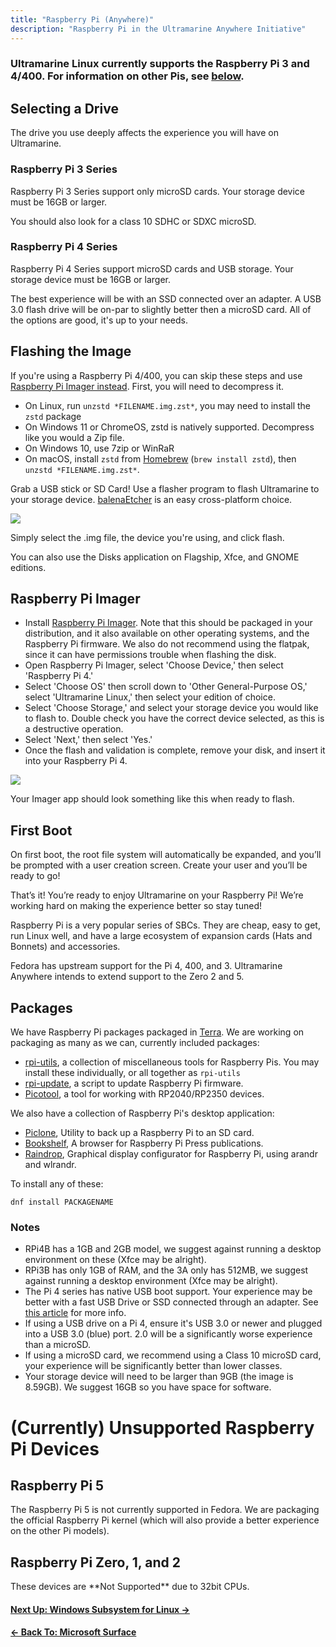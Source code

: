 ```yaml
---
title: "Raspberry Pi (Anywhere)"
description: "Raspberry Pi in the Ultramarine Anywhere Initiative"
---
```



### Ultramarine Linux currently supports the Raspberry Pi 3 and 4/400. For information on other Pis, see [below](/en/anywhere/rpi#raspberry-pi-5).

## Selecting a Drive

The drive you use deeply affects the experience you will have on Ultramarine.

### Raspberry Pi 3 Series

Raspberry Pi 3 Series support only microSD cards. Your storage device must be 16GB or larger.

You should also look for a class 10 SDHC or SDXC microSD.

### Raspberry Pi 4 Series

Raspberry Pi 4 Series support microSD cards and USB storage. Your storage device must be 16GB or larger.

The best experience will be with an SSD connected over an adapter. A USB 3.0 flash drive will be on-par to slightly better then a microSD card. All of the options are good, it's up to your needs.

## Flashing the Image

If you're using a Raspberry Pi 4/400, you can skip these steps and use
[Raspberry Pi Imager instead](/en/anywhere/rpi#raspberry-pi-imager).
First, you will need to decompress it.

- On Linux, run `unzstd *FILENAME.img.zst*`, you may need to install the `zstd` package
- On Windows 11 or ChromeOS, zstd is natively supported. Decompress like you would a Zip file.
- On Windows 10, use 7zip or WinRaR
- On macOS, install `zstd` from [Homebrew](https://brew.sh/) (`brew install zstd`), then `unzstd *FILENAME.img.zst*`.

Grab a USB stick or SD Card! Use a flasher program to flash Ultramarine to your storage device. [balenaEtcher](https://www.balena.io/etcher/) is an easy cross-platform choice.

![](/assets/balenaetcher.png)

Simply select the .img file, the device you're using, and click flash.

You can also use the Disks application on Flagship, Xfce, and GNOME editions.

## Raspberry Pi Imager

- Install [Raspberry Pi Imager](https://www.raspberrypi.com/software/). Note that this should be packaged in your distribution, and it also available on other operating systems, and the Raspberry Pi firmware. We also do not recommend using the flatpak, since it can have permissions trouble when flashing the disk.
- Open Raspberry Pi Imager, select 'Choose Device,' then select 'Raspberry Pi 4.'
- Select 'Choose OS' then scroll down to 'Other General-Purpose OS,' select 'Ultramarine Linux,' then select your edition of choice.
- Select 'Choose Storage,' and select your storage device you would like to flash to. Double check you have the correct device selected, as this is a destructive operation.
- Select 'Next,' then select 'Yes.'
- Once the flash and validation is complete, remove your disk, and insert it into your Raspberry Pi 4.

![](/assets/rpi-imager.png)

Your Imager app should look something like this when ready to flash.

## First Boot

On first boot, the root file system will automatically be expanded, and you’ll be prompted with a user creation screen. Create your user and you’ll be ready to go!

That’s it! You’re ready to enjoy Ultramarine on your Raspberry Pi! We’re working hard on making the experience better so stay tuned!

Raspberry Pi is a very popular series of SBCs. They are cheap, easy to get, run Linux well, and have a large ecosystem of expansion cards (Hats and Bonnets) and accessories.

Fedora has upstream support for the Pi 4, 400, and 3. Ultramarine Anywhere intends to extend support to the Zero 2 and 5.

## Packages

We have Raspberry Pi packages packaged in [Terra](https://terra.fyralabs.com/). We are working on packaging as many as we can, currently included packages:

- [rpi-utils](https://github.com/raspberrypi/utils), a collection of miscellaneous tools for Raspberry Pis. You may install these individually, or all together as `rpi-utils`
- [rpi-update](https://github.com/raspberrypi/rpi-update), a script to update Raspberry Pi firmware.
- [Picotool](https://github.com/raspberrypi/picotool), a tool for working with RP2040/RP2350 devices.

We also have a collection of Raspberry Pi's desktop application:

- [Piclone](https://github.com/raspberrypi-ui/piclone), Utility to back up a Raspberry Pi to an SD card.
- [Bookshelf](https://github.com/raspberrypi-ui/bookshelf), A browser for Raspberry Pi Press publications.
- [Raindrop](https://github.com/raspberrypi-ui/raindrop), Graphical display configurator for Raspberry Pi, using arandr and wlrandr.

To install any of these:

```
dnf install PACKAGENAME
```

### Notes

- RPi4B has a 1GB and 2GB model, we suggest against running a desktop environment on these (Xfce may be alright).
- RPi3B has only 1GB of RAM, and the 3A only has 512MB, we suggest against running a desktop environment (Xfce may be alright).
- The Pi 4 series has native USB boot support. Your experience may be better with a fast USB Drive or SSD connected through an adapter. See [this article](https://www.raspberrypi.com/documentation/computers/raspberry-pi.html#usb-mass-storage-boot) for more info.
- If using a USB drive on a Pi 4, ensure it's USB 3.0 or newer and plugged into a USB 3.0 (blue) port. 2.0 will be a significantly worse experience than a microSD.
- If using a microSD card, we recommend using a Class 10 microSD card, your experience will be significantly better than lower classes.
- Your storage device will need to be larger than 9GB (the image is 8.59GB). We suggest 16GB so you have space for software.

# (Currently) Unsupported Raspberry Pi Devices

## Raspberry Pi 5

The Raspberry Pi 5 is not currently supported in Fedora. We are packaging the official Raspberry Pi kernel (which will also provide a better experience on the other Pi models).

## Raspberry Pi Zero, 1, and 2

<Alert type="info">
  These devices are **Not Supported** due to 32bit CPUs.
</Alert>

#### [Next Up: Windows Subsystem for Linux →](/en/anywhere/wsl)

#### [← Back To: Microsoft Surface](/en/anywhere/surface)
